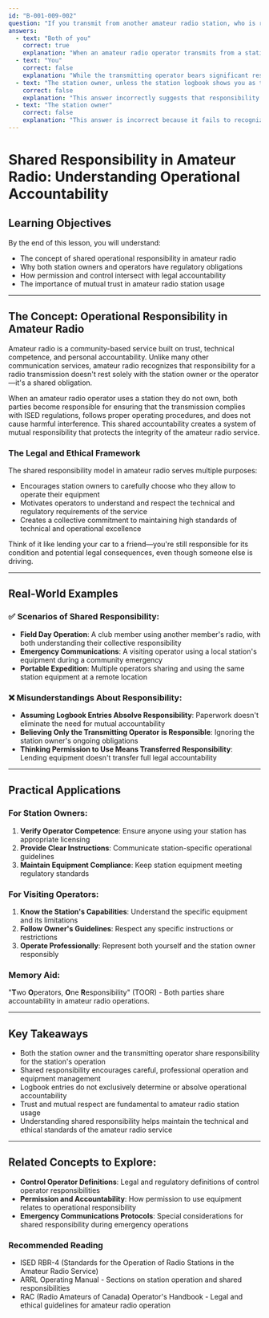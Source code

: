 ```yaml
---
id: "B-001-009-002"
question: "If you transmit from another amateur radio station, who is responsible for its operation?"
answers:
  - text: "Both of you"
    correct: true
    explanation: "When an amateur radio operator transmits from a station they do not own, both the operator and the station owner share legal responsibility for the operation. This principle ensures that both parties maintain accountability for proper station use, adherence to regulations, and potential interference or rule violations. The shared responsibility encourages mutual diligence and respect for amateur radio operating standards."
  - text: "You"
    correct: false
    explanation: "While the transmitting operator bears significant responsibility, they are not solely responsible. The station owner also shares legal and regulatory accountability for the station's operation, especially if they have given permission for its use."
  - text: "The station owner, unless the station logbook shows you as the control operator"
    correct: false
    explanation: "This answer incorrectly suggests that responsibility is determined solely by logbook entries. In reality, both the transmitting operator and the station owner are jointly responsible, regardless of logbook documentation. Logbooks are important for record-keeping but do not exclusively determine operational responsibility."
  - text: "The station owner"
    correct: false
    explanation: "This answer is incorrect because it fails to recognize the direct responsibility of the person actually transmitting. While the station owner has ongoing responsibilities for station maintenance and overall compliance, the active operator also bears significant responsibility for each transmission."
---
```


# Shared Responsibility in Amateur Radio: Understanding Operational Accountability

## Learning Objectives
By the end of this lesson, you will understand:
- The concept of shared operational responsibility in amateur radio
- Why both station owners and operators have regulatory obligations
- How permission and control intersect with legal accountability
- The importance of mutual trust in amateur radio station usage

---

## The Concept: Operational Responsibility in Amateur Radio

Amateur radio is a community-based service built on trust, technical competence, and personal accountability. Unlike many other communication services, amateur radio recognizes that responsibility for a radio transmission doesn't rest solely with the station owner or the operator—it's a shared obligation.

When an amateur radio operator uses a station they do not own, both parties become responsible for ensuring that the transmission complies with ISED regulations, follows proper operating procedures, and does not cause harmful interference. This shared accountability creates a system of mutual responsibility that protects the integrity of the amateur radio service.

### The Legal and Ethical Framework

The shared responsibility model in amateur radio serves multiple purposes:
- Encourages station owners to carefully choose who they allow to operate their equipment
- Motivates operators to understand and respect the technical and regulatory requirements of the service
- Creates a collective commitment to maintaining high standards of technical and operational excellence

Think of it like lending your car to a friend—you're still responsible for its condition and potential legal consequences, even though someone else is driving.

---

## Real-World Examples

### ✅ Scenarios of Shared Responsibility:
- **Field Day Operation**: A club member using another member's radio, with both understanding their collective responsibility
- **Emergency Communications**: A visiting operator using a local station's equipment during a community emergency
- **Portable Expedition**: Multiple operators sharing and using the same station equipment at a remote location

### ❌ Misunderstandings About Responsibility:
- **Assuming Logbook Entries Absolve Responsibility**: Paperwork doesn't eliminate the need for mutual accountability
- **Believing Only the Transmitting Operator is Responsible**: Ignoring the station owner's ongoing obligations
- **Thinking Permission to Use Means Transferred Responsibility**: Lending equipment doesn't transfer full legal accountability

---

## Practical Applications

### For Station Owners:
1. **Verify Operator Competence**: Ensure anyone using your station has appropriate licensing
2. **Provide Clear Instructions**: Communicate station-specific operational guidelines
3. **Maintain Equipment Compliance**: Keep station equipment meeting regulatory standards

### For Visiting Operators:
1. **Know the Station's Capabilities**: Understand the specific equipment and its limitations
2. **Follow Owner's Guidelines**: Respect any specific instructions or restrictions
3. **Operate Professionally**: Represent both yourself and the station owner responsibly

### Memory Aid:
"**T**wo **O**perators, **O**ne **R**esponsibility" (TOOR) - Both parties share accountability in amateur radio operations.

---

## Key Takeaways

- Both the station owner and the transmitting operator share responsibility for the station's operation
- Shared responsibility encourages careful, professional operation and equipment management
- Logbook entries do not exclusively determine or absolve operational accountability
- Trust and mutual respect are fundamental to amateur radio station usage
- Understanding shared responsibility helps maintain the technical and ethical standards of the amateur radio service

---

## Related Concepts to Explore:
- **Control Operator Definitions**: Legal and regulatory definitions of control operator responsibilities
- **Permission and Accountability**: How permission to use equipment relates to operational responsibility
- **Emergency Communications Protocols**: Special considerations for shared responsibility during emergency operations

### Recommended Reading
- ISED RBR-4 (Standards for the Operation of Radio Stations in the Amateur Radio Service)
- ARRL Operating Manual - Sections on station operation and shared responsibilities
- RAC (Radio Amateurs of Canada) Operator's Handbook - Legal and ethical guidelines for amateur radio operation